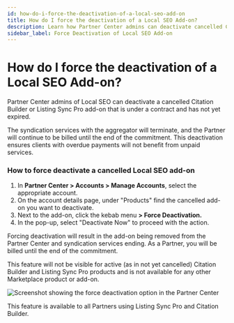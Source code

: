```yaml
---
id: how-do-i-force-the-deactivation-of-a-local-seo-add-on
title: How do I force the deactivation of a Local SEO Add-on?
description: Learn how Partner Center admins can deactivate cancelled Citation Builder or Listing Sync Pro add-ons that are under contract.
sidebar_label: Force Deactivation of Local SEO Add-on
---
```


# How do I force the deactivation of a Local SEO Add-on?

Partner Center admins of Local SEO can deactivate a cancelled Citation Builder or Listing Sync Pro add-on that is under a contract and has not yet expired.

The syndication services with the aggregator will terminate, and the Partner will continue to be billed until the end of the commitment. This deactivation ensures clients with overdue payments will not benefit from unpaid services.

### How to force deactivate a cancelled Local SEO add-on

1. In **Partner Center > Accounts > Manage Accounts**, select the appropriate account.
2. On the account details page, under "Products" find the cancelled add-on you want to deactivate.
3. Next to the add-on, click the kebab menu **> Force Deactivation.**
4. In the pop-up, select "Deactivate Now" to proceed with the action.

Forcing deactivation will result in the add-on being removed from the Partner Center and syndication services ending. As a Partner, you will be billed until the end of the commitment.

This feature will not be visible for active (as in not yet cancelled) Citation Builder and Listing Sync Pro products and is not available for any other Marketplace product or add-on.

![Screenshot showing the force deactivation option in the Partner Center](/img/local-seo-faqs/force-deactivation-screenshot.png)

This feature is available to all Partners using Listing Sync Pro and Citation Builder.